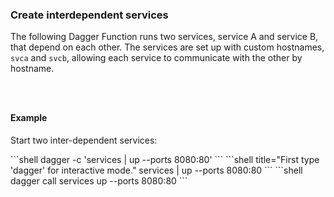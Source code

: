 ### Create interdependent services

The following Dagger Function runs two services, service A and service B, that depend on each other. The services are set up with custom hostnames, `svca` and `svcb`, allowing each service to communicate with the other by hostname.

<Tabs groupId="language" queryString="sdk">
<TabItem value="go" label="Go">

```go file=../../../extending/snippets/services/create-interdependent-services/go/main.go
```

</TabItem>
<TabItem value="python" label="Python">

```python file=../../../extending/snippets/services/create-interdependent-services/python/main.py
```

</TabItem>
<TabItem value="typescript" label="TypeScript">

```typescript file=../../../extending/snippets/services/create-interdependent-services/typescript/index.ts
```

</TabItem>
</Tabs>

#### Example

Start two inter-dependent services:

<Tabs groupId="shell">
<TabItem value="System shell">
```shell
dagger -c 'services | up --ports 8080:80'
```
</TabItem>
<TabItem value="Dagger Shell">
```shell title="First type 'dagger' for interactive mode."
services | up --ports 8080:80
```
</TabItem>
<TabItem value="Dagger CLI">
```shell
dagger call services up --ports 8080:80
```
</TabItem>
</Tabs>
